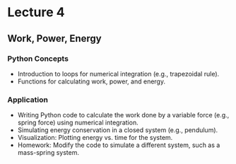 # Lecture 4
## Work, Power, Energy

### Python Concepts
  - Introduction to loops for numerical integration (e.g., trapezoidal rule).
  - Functions for calculating work, power, and energy.


### Application
  - Writing Python code to calculate the work done by a variable force (e.g., spring force) using numerical integration.
  - Simulating energy conservation in a closed system (e.g., pendulum).
  - Visualization: Plotting energy vs. time for the system.
  - Homework: Modify the code to simulate a different system, such as a mass-spring system.

```{=html}
<!DOCTYPE html>
<html lang="en">
<head>
    <meta charset="UTF-8">
    <meta name="viewport" content="width=device-width, initial-scale=1.0">
    <title>D3.js Shaded Spheres</title>
    <script src="https://d3js.org/d3.v7.min.js"></script>
</head>
<body>
    <svg id="spheres" width="400" height="200"></svg>

    <script>
        // Select the SVG element
        const svg = d3.select("#spheres");

        // Define the gradient
        const gradient = svg.append("defs")
            .append("radialGradient")
            .attr("id", "sphereGradient")
            .attr("cx", "30%")
            .attr("cy", "30%");

        gradient.append("stop")
            .attr("offset", "0%")
            .attr("stop-color", "white");

        gradient.append("stop")
            .attr("offset", "100%")
            .attr("stop-color", "steelblue");

        // Create data for spheres
        const sphereData = [
            {cx: 100, cy: 100, r: 50},
            {cx: 300, cy: 100, r: 70}
        ];

        // Draw the spheres
        svg.selectAll("circle")
            .data(sphereData)
            .enter()
            .append("circle")
            .attr("cx", d => d.cx)
            .attr("cy", d => d.cy)
            .attr("r", d => d.r)
            .attr("fill", "url(#sphereGradient)");
    </script>
</body>
</html>
```
